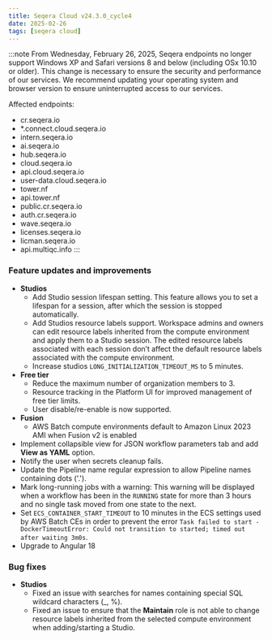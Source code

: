 ```yaml
---
title: Seqera Cloud v24.3.0_cycle4
date: 2025-02-26
tags: [seqera cloud]
---
```


:::note
From Wednesday, February 26, 2025, Seqera endpoints no longer support Windows XP and Safari versions 8 and below (including OSx 10.10 or older). This change is necessary to ensure the security and performance of our services. We recommend updating your operating system and browser version to ensure uninterrupted access to our services.

Affected endpoints: 
- cr.seqera.io
- *.connect.cloud.seqera.io
- intern.seqera.io
- ai.seqera.io
- hub.seqera.io
- cloud.seqera.io
- api.cloud.seqera.io
- user-data.cloud.seqera.io
- tower.nf
- api.tower.nf
- public.cr.seqera.io
- auth.cr.seqera.io
- wave.seqera.io
- licenses.seqera.io
- licman.seqera.io
- api.multiqc.info
:::

### Feature updates and improvements

- **Studios**
  - Add Studio session lifespan setting. This feature allows you to set a lifespan for a session, after which the session is stopped automatically. 
  - Add Studios resource labels support. Workspace admins and owners can edit resource labels inherited from the compute environment and apply them to a Studio session. The edited resource labels associated with each session don’t affect the default resource labels associated with the compute environment.
  - Increase studios `LONG_INITIALIZATION_TIMEOUT_MS` to 5 minutes.
- **Free tier**
  - Reduce the maximum number of organization members to 3.
  - Resource tracking in the Platform UI for improved management of free tier limits.
  - User disable/re-enable is now supported.
- **Fusion**
  - AWS Batch compute environments default to Amazon Linux 2023 AMI when Fusion v2 is enabled
- Implement collapsible view for JSON workflow parameters tab and add **View as YAML** option.
- Notify the user when secrets cleanup fails.
- Update the Pipeline name regular expression to allow Pipeline names containing dots ('.').
- Mark long-running jobs with a warning: This warning will be displayed when a workflow has been in the `RUNNING` state for more than 3 hours and no single task moved from one state to the next.
- Set `ECS_CONTAINER_START_TIMEOUT` to 10 minutes in the ECS settings used by AWS Batch CEs in order to prevent the error `Task failed to start - DockerTimeoutError: Could not transition to started; timed out after waiting 3m0s`.
- Upgrade to Angular 18

### Bug fixes

- **Studios**
  - Fixed an issue with searches for names containing special SQL wildcard characters (_, %).
  - Fixed an issue to ensure that the **Maintain** role is not able to change resource labels inherited from the selected compute environment when adding/starting a Studio.



